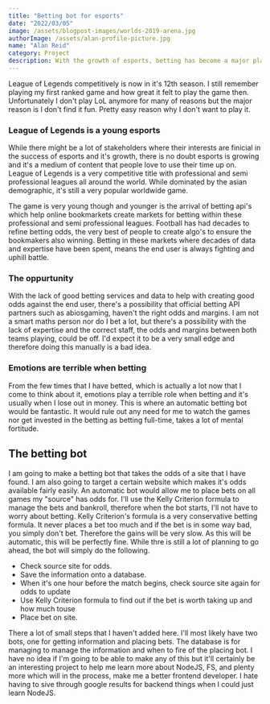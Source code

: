```yaml
---
title: "Betting bot for esports"
date: "2022/03/05"
image: /assets/blogpost-images/worlds-2019-arena.jpg
authorImage: /assets/alan-profile-picture.jpg
name: "Alan Reid"
category: Project
description: With the growth of esports, betting has become a major player. As betting optimisation is being built on, I feel there's a small chance to play the odds. 
---
```


League of Legends competitively is now in it's 12th season. I still remember playing my first ranked game and how great it felt to play the game then. Unfortunately I don't play LoL anymore for many of reasons but the major reason is I don't find it fun. Pretty easy reason why I don't want to play it. 

### League of Legends is a young esports

While there might be a lot of stakeholders where their interests are finicial in the success of esports and it's growth, there is no doubt esports is growing and it's a medium of content that people love to use their time up on. League of Legends is a very competitive title with professional and semi professional leagues all around the world. While dominated by the asian demographic, it's still a very popular worldwide game. 

The game is very young though and younger is the arrival of betting api's which help online bookmarkets create markets for betting within these professional and semi professional leagues. Football has had decades to refine betting odds, the very best of people to create algo's to ensure the bookmakers also winning. Betting in these markets where decades of data and expertise have been spent, means the end user is always fighting and uphill battle. 

### The oppurtunity

With the lack of good betting services and data to help with creating good odds against the end user, there's a possibility that official betting API partners such as abiosgaming, haven't the right odds and margins. I am not a smart maths person nor do I bet a lot, but there's a possibility with the lack of expertise and the correct staff, the odds and margins between both teams playing, could be off. I'd expect it to be a very small edge and therefore doing this manually is a bad idea. 

### Emotions are terrible when betting

From the few times that I have betted, which is actually a lot now that I come to think about it, emotions play a terrible role when betting and it's usually when I lose out in money. This is where an automatic betting bot would be fantastic. It would rule out any need for me to watch the games nor get invested in the betting as betting full-time, takes a lot of mental fortitude. 

## The betting bot

I am going to make a betting bot that takes the odds of a site that I have found. I am also going to target a certain website which makes it's odds available fairly easily. An automatic bot would allow me to place bets on all games my "source" has odds for. I'll use the Kelly Criterion formula to manage the bets and bankroll, therefore when the bot starts, I'll not have to worry about betting. Kelly Criterion's formula is a very conservative betting formula. It never places a bet too much and if the bet is in some way bad, you simply don't bet. Therefore the gains will be very slow. As this will be automatic, this will be perfectly fine. While thre is still a lot of planning to go ahead, the bot will simply do the following.

* Check source site for odds.
* Save the information onto a database.
* When it's one hour before the match begins, check source site again for odds to update
* Use Kelly Criterion formula to find out if the bet is worth taking up and how much touse
* Place bet on site.

There a lot of small steps that I haven't added here. I'll most likely have two bots, one for getting information and placing bets. The database is for managing to manage the information and when to fire of the placing bot. I have no idea if I'm going to be able to make any of this but it'll certainly be an interesting project to help me learn more about NodeJS, FS, and plenty more which will in the process, make me a better frontend developer. I hate having to sive through google results for backend things when I could just learn NodeJS. 